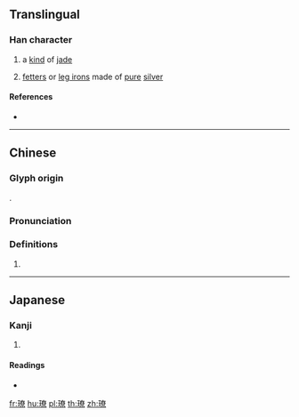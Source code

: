 {{character info/new}}
==Translingual==

===Han character===
{{Han char|rn=96|rad=玉|as=12|sn=16|four=|canj=MGKCF|ids=⿰[[玉|⺩]][[尞]]}}

# a [[kind]] of [[jade]]
# {{lb|zh|classical}} [[fetter]]s or [[leg irons]] made of [[pure]] [[silver]]

====References====
* {{Han ref|kx=0742.020|dkj=21238|dj=1151.150|hdz=21137.050|uh=7499|ud=29849}}

----

==Chinese==
{{zh-forms}}

===Glyph origin===
{{Han etym}}
{{Han compound|玉|尞|c1=s|c2=p|t1=jade|ls=psc}}.

===Pronunciation===
{{zh-pron
|m=liáo
|c=liu4
|mc=y
|oc=y
|ma=
|cat=n
}}

===Definitions===
{{zh-hanzi}}

# {{rfdef|lang=zh}}

----

==Japanese==

===Kanji===
{{ja-kanji|grade=|rs=玉12}}

# {{defn|lang=ja|sort=玉12}}

====Readings====
* {{ja-readings|on=[[りょう]] (ryō)|kun=[[しろがね]] (shirogane)|nanori=}}

[[fr:璙]]
[[hu:璙]]
[[pl:璙]]
[[th:璙]]
[[zh:璙]]